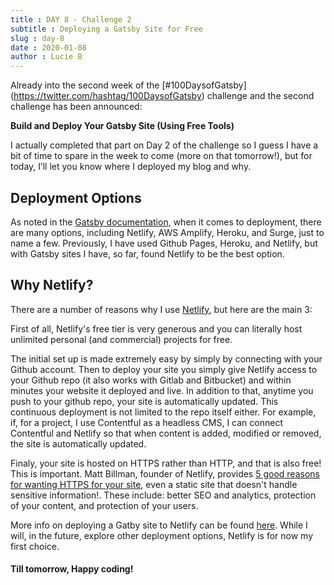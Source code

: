 ```yaml
---
title : DAY 8 - Challenge 2 
subtitle : Deploying a Gatsby Site for Free
slug : day-8
date : 2020-01-08
author : Lucie B
---
```


Already into the second week of the [#100DaysofGatsby] (https://twitter.com/hashtag/100DaysofGatsby) challenge and the second challenge has been announced: 

**Build and Deploy Your Gatsby Site (Using Free Tools)**

I actually completed that part on Day 2 of the challenge so I guess I have a bit of time to spare in the week to come (more on that tomorrow!), but for today, I’ll let you know where I deployed my blog and why.

## Deployment Options
As noted in the [Gatsby documentation](https://www.gatsbyjs.org/docs/deploying-and-hosting/), when it comes to deployment, there are many options, including Netlify, AWS Amplify, Heroku, and Surge, just to name a few. Previously, I have used Github Pages, Heroku, and Netlify, but with Gatsby sites I have, so far, found Netlify to be the best option. 

## Why Netlify?
There are a number of reasons why I use [Netlify](https://www.netlify.com/), but here are the main 3:

First of all, Netlify's free tier is very generous and you can literally host unlimited personal (and commercial) projects for free.

The initial set up is made extremely easy by simply by connecting with your Github account. Then to deploy your site you simply give Netlify access to your Github repo (it also works with Gitlab and Bitbucket) and within minutes your website it deployed and live. In addition to that, anytime you push to your github repo, your site is automatically updated. This continuous deployment is not limited to the repo itself either. 
For example, if, for a project, I use Contentful as a headless CMS, I can connect Contentful and Netlify so that when content is added, modified or removed, the site is automatically updated. 

Finaly, your site is hosted on HTTPS rather than HTTP, and that is also free! This is important. Matt Billman, founder of Netlify, provides [5 good reasons for wanting HTTPS for your site](https://www.netlify.com/blog/2014/10/03/five-reasons-you-want-https-for-your-static-site/), even a static site that doesn't handle sensitive information!. These include: better SEO and analytics, protection of your content, and protection of your users. 

More info on deploying a Gatby site to Netlify can be found [here](https://www.gatsbyjs.org/docs/deploying-to-netlify/). While I will, in the future, explore other deployment options, Netlify is for now my first choice.  

#### Till tomorrow, Happy coding! 